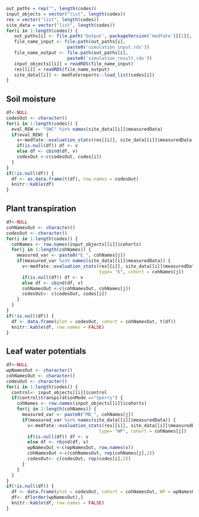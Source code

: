 
```r
out_paths = rep("", length(codes))
input_objects = vector("list", length(codes))
res = vector("list", length(codes))
site_data = vector("list", length(codes))
for(i in 1:length(codes)) {
   out_paths[i] <- file.path('Output', packageVersion('medfate')[[1]], params$model, params$conf, codes[i])
   file_name_input <- file.path(out_paths[i],
                       paste0('simulation_input.rds'))
   file_name_output <- file.path(out_paths[i],
                       paste0('simulation_result.rds'))
   input_objects[[i]] = readRDS(file_name_input)
   res[[i]] = readRDS(file_name_output)
   site_data[[i]] <- medfatereports::load_list(codes[i])
}
```


## Soil moisture
```r
df<-NULL
codesOut <- character()
for(i in 1:length(codes)) {
  eval_REW <- "SWC" %in% names(site_data[[i]]$measuredData)
  if(eval_REW) {
    v<-medfate::evaluation_stats(res[[i]], site_data[[i]]$measuredData, type= "REW")
    if(is.null(df)) df <- v
    else df <- cbind(df, v)
    codesOut <-c(codesOut, codes[i])
  }
}
if(!is.null(df)) {
  df <- as.data.frame(t(df), row.names = codesOut)
  knitr::kable(df)
}
```


## Plant transpiration

```r
df<-NULL
cohNamesOut <- character()
codesOut <- character()
for(i in 1:length(codes)) {
  cohNames <- row.names(input_objects[[i]]$cohorts)
  for(j in 1:length(cohNames)) {
    measured_var <- paste0("E_", cohNames[j])
    if(measured_var %in% names(site_data[[i]]$measuredData)) {
      v<-medfate::evaluation_stats(res[[i]], site_data[[i]]$measuredData, 
                                   type= "E", cohort = cohNames[j])
      if(is.null(df)) df <- v
      else df <- cbind(df, v)
      cohNamesOut <-c(cohNamesOut, cohNames[j])
      codesOut<- c(codesOut, codes[i])
    }
  }
}
if(!is.null(df)) {
  df <- data.frame(plot = codesOut, cohort = cohNamesOut, t(df))
  knitr::kable(df, row.names = FALSE)
}
```

## Leaf water potentials

```r
df<-NULL
wpNamesOut <- character()
cohNamesOut <- character()
codesOut <- character()
for(i in 1:length(codes)) {
  control<- input_objects[[i]]$control
  if(control$transpirationMode =="Sperry") {
    cohNames <- row.names(input_objects[[i]]$cohorts)
    for(j in 1:length(cohNames)) {
      measured_var <- paste0("MD_", cohNames[j])
      if(measured_var %in% names(site_data[[i]]$measuredData)) {
        v<-medfate::evaluation_stats(res[[i]], site_data[[i]]$measuredData, 
                                   type= "WP", cohort = cohNames[j])
        if(is.null(df)) df <- v
        else df <- rbind(df, v)
        wpNamesOut <-c(wpNamesOut, row.names(v))
        cohNamesOut <-c(cohNamesOut, rep(cohNames[j],2))
        codesOut<- c(codesOut, rep(codes[i],2))
      }
    }
  }
}
if(!is.null(df)) {
  df <- data.frame(plot = codesOut, cohort = cohNamesOut, WP = wpNamesOut, df)
  df<- df[order(wpNamesOut),]
  knitr::kable(df, row.names = FALSE)
}
```
